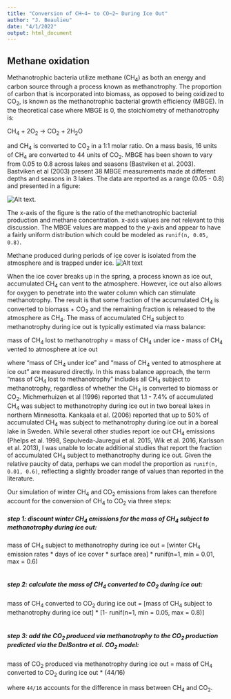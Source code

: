 ```yaml
---
title: "Conversion of CH~4~ to CO~2~ During Ice Out"
author: "J. Beaulieu"
date: "4/1/2022"
output: html_document
---
```


## Methane oxidation

Methanotrophic bacteria utilize methane (CH~4~) as both an energy and carbon source through a process known as methanotrophy.  The proportion of carbon that is incorporated into biomass, as opposed to being oxidized to CO~2~, is known as the methanotrophic bacterial growth efficiency (MBGE).  In the theoretical case where MBGE is 0, the stoichiometry of methanotrophy is:

CH~4~ + 2O~2~ -> CO~2~ + 2H~2~O

and CH~4~ is converted to CO~2~ in a 1:1 molar ratio.  On a mass basis, 16 units of CH~4~ are converted to 44 units of CO~2~.  MBGE has been shown to vary from 0.05 to 0.8 across lakes and seasons (Bastviken et al. 2003).  Bastviken et al (2003) present 38 MBGE measurements made at different depths and seasons in 3 lakes.  The data are reported as a range (0.05 - 0.8) and presented in a figure: 
  
![Alt text](../store/mbge.png).  
  
The x-axis of the figure is the ratio of the methanotrophic bacterial production and methane concentration.  x-axis values are not relevant to this discussion.  The MBGE values are mapped to the y-axis and appear to have a fairly uniform distribution which could be modeled as `runif(n, 0.05, 0.8)`.

Methane produced during periods of ice cover is isolated from the atmosphere and is trapped under ice. 
![Alt text](../store/trapped_under_ice.jfif)
  
When the ice cover breaks up in the spring, a process known as ice out, accumulated CH~4~ can vent to the atmosphere.  However, ice out also allows for oxygen to penetrate into the water column which can stimulate methanotrophy.  The result is that some fraction of the accumulated CH~4~ is converted to biomass + CO~2~ and the remaining fraction is released to the atmosphere as CH~4~.  The mass of accumulated CH~4~ subject to methanotrophy during ice out is typically estimated via mass balance:
  
mass of CH~4~ lost to methanotrophy = mass of CH~4~ under ice - mass of CH~4~ vented to atmosphere at ice out

where "mass of CH~4~ under ice" and "mass of CH~4~ vented to atmosphere at ice out" are measured directly.  In this mass balance approach, the term "mass of CH~4~ lost to methanotrophy" includes all CH~4~ subject to methanotrophy, regardless of whether the CH~4~ is converted to biomass or CO~2~.  Michmerhuizen et al (1996) reported that 1.1 - 7.4% of accumulated CH~4~ was subject to methanotrophy during ice out in two boreal lakes in northern Minnesotta.  Kankaala et al. (2006) reported that up to 50% of accumulated CH~4~ was subject to methanotrophy during ice out in a boreal lake in Sweden.  While several other studies report ice out CH~4~ emissions (Phelps et al. 1998, Sepulveda-Jauregui et al. 2015, Wik et al. 2016, Karlsson et al. 2013), I was unable to locate additional studies that report the fraction of accumulated CH~4~ subject to methanotrophy during ice out.  Given the relative paucity of data, perhaps we can model the proportion as `runif(n, 0.01, 0.6)`, reflecting a slightly broader range of values than reported in the literature.

Our simulation of winter CH~4~ and CO~2~ emissions from lakes can therefore account for the conversion of CH~4~ to CO~2~ via three steps:

##### step 1: discount winter CH~4~ emissions for the mass of CH~4~ subject to methanotrophy during ice out:
  
mass of CH~4~ subject to methanotrophy during ice out = [winter CH~4~ emission rates * days of ice cover * surface area] * runif(n=1, min = 0.01, max = 0.6)
\  
\   
\   

##### step 2: calculate the mass of CH~4~ converted to CO~2~ during ice out:
  
mass of CH~4~ converted to CO~2~ during ice out = [mass of CH~4~ subject to methanotrophy during ice out] * [1- runif(n=1, min = 0.05, max = 0.8)]
\  
\   
\  

##### step 3: add the CO~2~ produced via methanotrophy to the CO~2~ production predicted via the DelSontro et al. CO~2~ model:
  
mass of CO~2~ produced via methanotrophy during ice out = mass of CH~4~ converted to CO~2~ during ice out * (44/16)
  
where `44/16` accounts for the difference in mass between CH~4~ and CO~2~.



 




